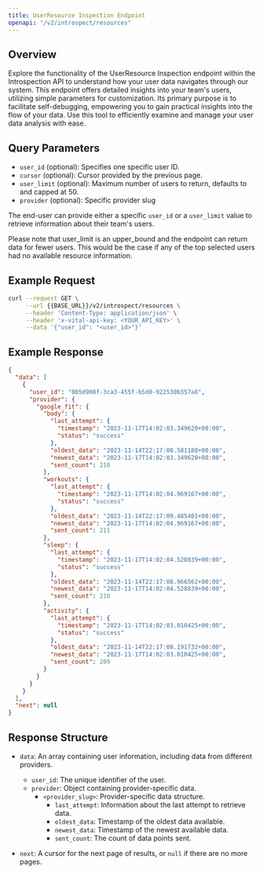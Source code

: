 ```yaml
---
title: UserResource Inspection Endpoint
openapi: "/v2/introspect/resources"
---
```


## Overview

Explore the functionality of the UserResource Inspection endpoint within the Introspection API to understand how your user data navigates through our system. 
This endpoint offers detailed insights into your team's users, utilizing simple parameters for customization. 
Its primary purpose is to facilitate self-debugging, empowering you to gain practical insights into the flow of your data. 
Use this tool to efficiently examine and manage your user data analysis with ease.


## Query Parameters

- `user_id` (optional): Specifies one specific user ID.
- `cursor` (optional): Cursor provided by the previous page.
- `user_limit` (optional): Maximum number of users to return, defaults to and capped at 50.
- `provider` (optional): Specific provider slug

The end-user can provide either a specific `user_id` or a `user_limit` value to retrieve information about their team's users.

<Warning>
Please note that user_limit is an upper_bound and the endpoint can return data for fewer users.
This would be the case if any of the top selected users had no available resource information.
</Warning>

## Example Request

<SnippetGroup>

```bash Fetching information about user's resources
curl --request GET \
     --url {{BASE_URL}}/v2/introspect/resources \
     --header 'Content-Type: application/json' \
     --header 'x-vital-api-key: <YOUR_API_KEY>' \
     --data '{"user_id": "<user_id>"}'
```

</SnippetGroup>

## Example Response

```json
{
  "data": [
    {
      "user_id": "005d908f-3ca3-455f-b5d0-922530b357a8",
      "provider": {
        "google_fit": {
          "body": {
            "last_attempt": {
              "timestamp": "2023-11-17T14:02:03.349620+00:00",
              "status": "success"
            },
            "oldest_data": "2023-11-14T22:17:08.581188+00:00",
            "newest_data": "2023-11-17T14:02:03.349620+00:00",
            "sent_count": 210
          },
          "workouts": {
            "last_attempt": {
              "timestamp": "2023-11-17T14:02:04.969167+00:00",
              "status": "success"
            },
            "oldest_data": "2023-11-14T22:17:09.485401+00:00",
            "newest_data": "2023-11-17T14:02:04.969167+00:00",
            "sent_count": 211
          },
          "sleep": {
            "last_attempt": {
              "timestamp": "2023-11-17T14:02:04.520839+00:00",
              "status": "success"
            },
            "oldest_data": "2023-11-14T22:17:08.966562+00:00",
            "newest_data": "2023-11-17T14:02:04.520839+00:00",
            "sent_count": 210
          },
          "activity": {
            "last_attempt": {
              "timestamp": "2023-11-17T14:02:03.010425+00:00",
              "status": "success"
            },
            "oldest_data": "2023-11-14T22:17:08.191732+00:00",
            "newest_data": "2023-11-17T14:02:03.010425+00:00",
            "sent_count": 209
          }
        }
      }
    }
  ],
  "next": null
}
```

## Response Structure

- `data`: An array containing user information, including data from different providers.
  - `user_id`: The unique identifier of the user.
  - `provider`: Object containing provider-specific data.
    - `<provider_slug>`: Provider-specific data structure.
      - `last_attempt`: Information about the last attempt to retrieve data.
      - `oldest_data`: Timestamp of the oldest data available.
      - `newest_data`: Timestamp of the newest available data.
      - `sent_count`: The count of data points sent.

- `next`: A cursor for the next page of results, or `null` if there are no more pages.
